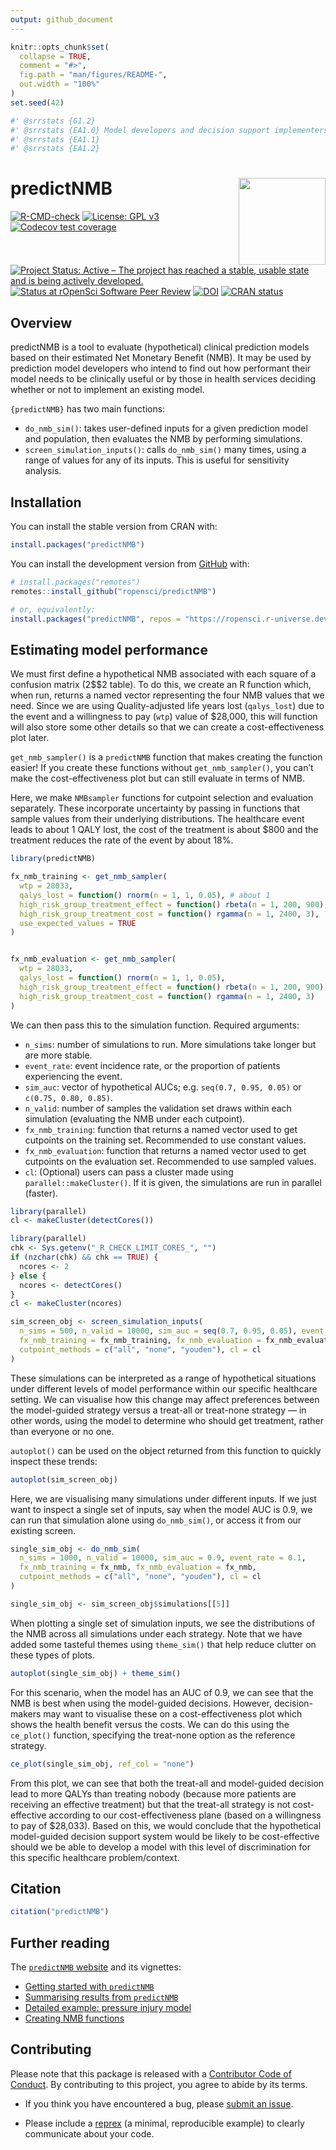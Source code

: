```yaml
---
output: github_document
---
```


<!-- README.md is generated from README.Rmd. Please edit that file -->

```r
knitr::opts_chunk$set(
  collapse = TRUE,
  comment = "#>",
  fig.path = "man/figures/README-",
  out.width = "100%"
)
set.seed(42)
```

```r
#' @srrstats {G1.2}
#' @srrstats {EA1.0} Model developers and decision support implementers
#' @srrstats {EA1.1}
#' @srrstats {EA1.2}
```


# predictNMB <a href='https://docs.ropensci.org/predictNMB/'><img src='man/figures/logo.png' align="right" height="139" /></a>

<!-- badges: start -->
[![R-CMD-check](https://github.com/ropensci/predictNMB/workflows/R-CMD-check/badge.svg)](https://github.com/ropensci/predictNMB/actions)
[![License: GPL v3](https://img.shields.io/badge/License-GPLv3-blue.svg)](https://www.gnu.org/licenses/gpl-3.0)
[![Codecov test coverage](https://codecov.io/gh/ropensci/predictNMB/branch/master/graph/badge.svg)](https://app.codecov.io/gh/ropensci/predictNMB?branch=master)
[![Project Status: Active – The project has reached a stable, usable state and is being actively developed.](https://www.repostatus.org/badges/latest/active.svg)](https://www.repostatus.org/#active)
[![Status at rOpenSci Software Peer Review](https://badges.ropensci.org/566_status.svg)](https://github.com/ropensci/software-review/issues/566)
[![DOI](https://joss.theoj.org/papers/10.21105/joss.05328/status.svg)](https://doi.org/10.21105/joss.05328)
[![CRAN status](https://www.r-pkg.org/badges/version/predictNMB)](https://CRAN.R-project.org/package=predictNMB)
<!-- badges: end -->

## Overview

predictNMB is a tool to evaluate (hypothetical) clinical prediction models based on their estimated Net Monetary Benefit (NMB). It may be used by prediction model developers who intend to find out how performant their model needs to be clinically useful or by those in health services deciding whether or not to implement an existing model.

`{predictNMB}` has two main functions: 

- `do_nmb_sim()`: takes user-defined inputs for a given prediction model and population, then evaluates the NMB by performing simulations.
- `screen_simulation_inputs()`: calls `do_nmb_sim()` many times, using a range of values for any of its inputs. This is useful for sensitivity analysis.

## Installation

You can install the stable version from CRAN with:

``` r
install.packages("predictNMB")
```

You can install the development version from [GitHub](https://github.com/) with:

``` r
# install.packages("remotes")
remotes::install_github("ropensci/predictNMB")

# or, equivalently:
install.packages("predictNMB", repos = "https://ropensci.r-universe.dev")
```

## Estimating model performance

We must first define a hypothetical NMB associated with each square of a confusion matrix (2$\times$2 table). To do this, we create an R function which, when run, returns a named vector representing the four NMB values that we need. Since we are using Quality-adjusted life years lost (`qalys_lost`) due to the event and a willingness to pay (`wtp`) value of \$28,000, this will function will also store some other details so that we can create a cost-effectiveness plot later.

`get_nmb_sampler()` is a `predictNMB` function that makes creating the function easier! If you create these functions without `get_nmb_sampler()`, you can't make the cost-effectiveness plot but can still evaluate in terms of NMB.

Here, we make `NMBsampler` functions for cutpoint selection and evaluation separately. These incorporate uncertainty by passing in functions that sample values from their underlying distributions. The healthcare event leads to about 1 QALY lost, the cost of the treatment is about \$800 and the treatment reduces the rate of the event by about 18%.

```r
library(predictNMB)

fx_nmb_training <- get_nmb_sampler(
  wtp = 28033,
  qalys_lost = function() rnorm(n = 1, 1, 0.05), # about 1
  high_risk_group_treatment_effect = function() rbeta(n = 1, 200, 900), # about 0.11
  high_risk_group_treatment_cost = function() rgamma(n = 1, 2400, 3),   # about $800
  use_expected_values = TRUE
)


fx_nmb_evaluation <- get_nmb_sampler(
  wtp = 28033,
  qalys_lost = function() rnorm(n = 1, 1, 0.05),
  high_risk_group_treatment_effect = function() rbeta(n = 1, 200, 900),
  high_risk_group_treatment_cost = function() rgamma(n = 1, 2400, 3)
)
```

We can then pass this to the simulation function.
Required arguments:

- `n_sims`: number of simulations to run. More simulations take longer but are more stable.
- `event_rate`: event incidence rate, or the proportion of patients experiencing the event.
- `sim_auc`: vector of hypothetical AUCs; e.g. `seq(0.7, 0.95, 0.05)` or `c(0.75, 0.80, 0.85)`.
- `n_valid`: number of samples the validation set draws within each simulation (evaluating the NMB under each cutpoint).
- `fx_nmb_training`: function that returns a named vector used to get cutpoints on the training set. Recommended to use constant values.
- `fx_nmb_evaluation`: function that returns a named vector used to get cutpoints on the evaluation set. Recommended to use sampled values.
- `cl`: (Optional) users can pass a cluster made using `parallel::makeCluster()`. If it is given, the simulations are run in parallel (faster).

```r
library(parallel)
cl <- makeCluster(detectCores())
```

```r
library(parallel)
chk <- Sys.getenv("_R_CHECK_LIMIT_CORES_", "")
if (nzchar(chk) && chk == TRUE) {
  ncores <- 2
} else {
  ncores <- detectCores()
}
cl <- makeCluster(ncores)
```

```r
sim_screen_obj <- screen_simulation_inputs(
  n_sims = 500, n_valid = 10000, sim_auc = seq(0.7, 0.95, 0.05), event_rate = 0.05,
  fx_nmb_training = fx_nmb_training, fx_nmb_evaluation = fx_nmb_evaluation,
  cutpoint_methods = c("all", "none", "youden"), cl = cl
)
```

These simulations can be interpreted as a range of hypothetical situations under different levels of model performance within our specific healthcare setting. We can visualise how this change may affect preferences between the model-guided strategy versus a treat-all or treat-none strategy — in other words, using the model to determine who should get treatment, rather than everyone or no one.

`autoplot()` can be used on the object returned from this function to quickly inspect these trends:

```r
autoplot(sim_screen_obj)
```

Here, we are visualising many simulations under different inputs. If we just want to inspect a single set of inputs, say when the model AUC is 0.9, we can run that simulation alone using `do_nmb_sim()`, or access it from our existing screen.

```r
single_sim_obj <- do_nmb_sim(
  n_sims = 1000, n_valid = 10000, sim_auc = 0.9, event_rate = 0.1,
  fx_nmb_training = fx_nmb, fx_nmb_evaluation = fx_nmb,
  cutpoint_methods = c("all", "none", "youden"), cl = cl
)
```

```r
single_sim_obj <- sim_screen_obj$simulations[[5]]
```

When plotting a single set of simulation inputs, we see the distributions of the NMB across all simulations under each strategy. Note that we have added some tasteful themes using `theme_sim()` that help reduce clutter on these types of plots.

```r
autoplot(single_sim_obj) + theme_sim()
```

For this scenario, when the model has an AUC of 0.9, we can see that the NMB is best when using the model-guided decisions. However, decision-makers may want to visualise these on a cost-effectiveness plot which shows the health benefit versus the costs. We can do this using the `ce_plot()` function, specifying the treat-none option as the reference strategy.

```r
ce_plot(single_sim_obj, ref_col = "none")
```

From this plot, we can see that both the treat-all and model-guided decision lead to more QALYs than treating nobody (because more patients are receiving an effective treatment) but that the treat-all strategy is not cost-effective according to our cost-effectiveness plane (based on a willingness to pay of \$28,033). Based on this, we would conclude that the hypothetical model-guided decision support system would be likely to be cost-effective should we be able to develop a model with this level of discrimination for this specific healthcare problem/context.

## Citation

```r
citation("predictNMB")
```


## Further reading

The [`predictNMB` website](https://docs.ropensci.org/predictNMB/) and its vignettes:

- [Getting started with `predictNMB`](https://docs.ropensci.org/predictNMB/articles/predictNMB.html)
- [Summarising results from `predictNMB`](https://docs.ropensci.org/predictNMB/articles/summarising-results-with-predictNMB.html)
- [Detailed example: pressure injury model](https://docs.ropensci.org/predictNMB/articles/detailed-example.html)
- [Creating NMB functions](https://docs.ropensci.org/predictNMB/articles/creating-nmb-functions.html)

## Contributing

Please note that this package is released with a [Contributor Code of
Conduct](https://ropensci.org/code-of-conduct/). By contributing to this
project, you agree to abide by its terms.

- If you think you have encountered a bug, please [submit an
  issue](https://github.com/ropensci/predictNMB).

- Please include a
  [reprex](https://reprex.tidyverse.org/articles/articles/learn-reprex.html)
  (a minimal, reproducible example) to clearly communicate about your
  code.
